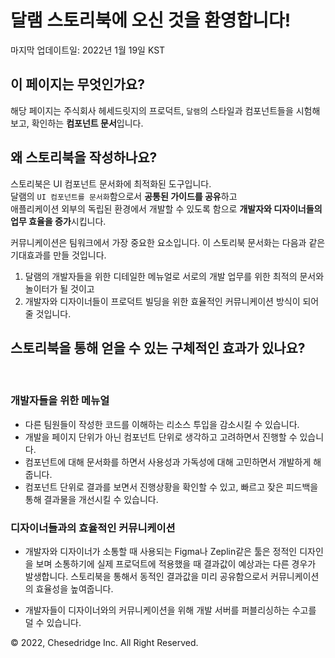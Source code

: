 
<Meta title="달램 스토리북 소개" />

# 달램 스토리북에 오신 것을 환영합니다!

마지막 업데이트일: 2022년 1월 19일 KST

## 이 페이지는 무엇인가요?

해당 페이지는 주식회사 헤세드릿지의 프로덕트, `달램`의 스타일과 컴포넌트들을 시험해보고, 확인하는 **컴포넌트 문서**입니다.

## 왜 스토리북을 작성하나요?

스토리북은 UI 컴포넌트 문서화에 최적화된 도구입니다.<br />
달램의 `UI 컴포넌트를 문서화`함으로서 **공통된 가이드를 공유**하고<br />
애플리케이션 외부의 독립된 환경에서 개발할 수 있도록 함으로 **개발자와 디자이너들의 업무 효율을 증가**시킵니다.

커뮤니케이션은 팀워크에서 가장 중요한 요소입니다. 이 스토리북 문서화는 다음과 같은 기대효과를 만들 것입니다.

1. 달램의 개발자들을 위한 디테일한 메뉴얼로 서로의 개발 업무를 위한 최적의 문서와 놀이터가 될 것이고
2. 개발자와 디자이너들이 프로덕트 빌딩을 위한 효율적인 커뮤니케이션 방식이 되어줄 것입니다.

## 스토리북을 통해 얻을 수 있는 구체적인 효과가 있나요?

<br />

### 개발자들을 위한 메뉴얼

- 다른 팀원들이 작성한 코드를 이해하는 리소스 투입을 감소시킬 수 있습니다.
- 개발을 페이지 단위가 아닌 컴포넌트 단위로 생각하고 고려하면서 진행할 수 있습니다.
- 컴포넌트에 대해 문서화를 하면서 사용성과 가독성에 대해 고민하면서 개발하게 해줍니다.
- 컴포넌트 단위로 결과를 보면서 진행상황을 확인할 수 있고, 빠르고 잦은 피드백을 통해 결과물을 개선시킬 수 있습니다.

### 디자이너들과의 효율적인 커뮤니케이션

- 개발자와 디자이너가 소통할 때 사용되는 Figma나 Zeplin같은 툴은 정적인 디자인을 보며 소통하기에 실제 프로덕트에 적용했을 때 결과값이 예상과는 다른 경우가 발생합니다.
  스토리북을 통해서 동적인 결과값을 미리 공유함으로서 커뮤니케이션의 효율성을 높여줍니다.

- 개발자들이 디자이너와의 커뮤니케이션을 위해 개발 서버를 퍼블리싱하는 수고를 덜 수 있습니다.

&copy; 2022, Chesedridge Inc. All Right Reserved.
